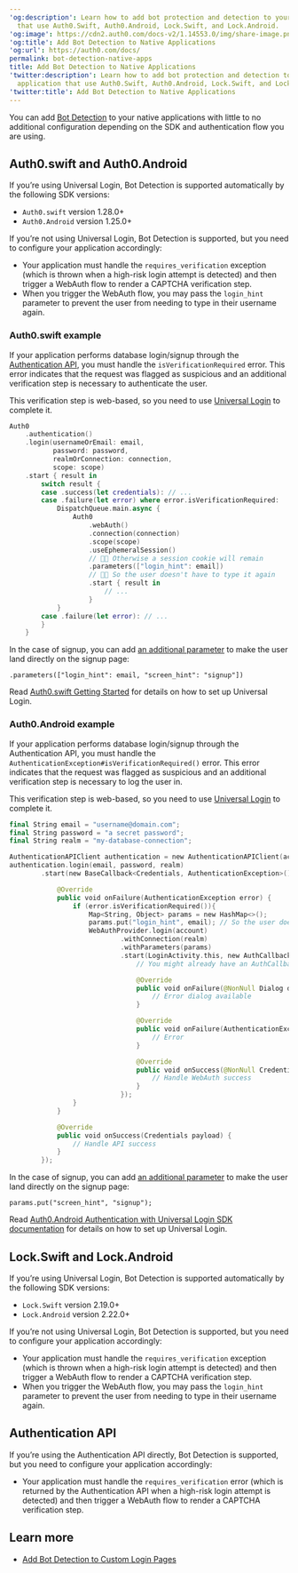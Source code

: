 ---
'og:description': Learn how to add bot protection and detection to your native application
  that use Auth0.Swift, Auth0.Android, Lock.Swift, and Lock.Android.
'og:image': https://cdn2.auth0.com/docs-v2/1.14553.0/img/share-image.png
'og:title': Add Bot Detection to Native Applications
'og:url': https://auth0.com/docs/
permalink: bot-detection-native-apps
title: Add Bot Detection to Native Applications
'twitter:description': Learn how to add bot protection and detection to your native
  application that use Auth0.Swift, Auth0.Android, Lock.Swift, and Lock.Android.
'twitter:title': Add Bot Detection to Native Applications
---
You can add [Bot Detection](/docs/secure/attack-protection/bot-detection) to your native applications with little to no additional configuration depending on the SDK and authentication flow you are using.

## Auth0.swift and Auth0.Android

If you’re using <Tooltip tip="Universal Login: Your application redirects to Universal Login, hosted on Auth0's Authorization Server, to verify a user's identity." cta="View Glossary" href="/docs/glossary?term=Universal+Login">Universal Login</Tooltip>, <Tooltip tip="Universal Login: Your application redirects to Universal Login, hosted on Auth0's Authorization Server, to verify a user's identity." cta="View Glossary" href="/docs/glossary?term=Bot+Detection">Bot Detection</Tooltip> is supported automatically by the following SDK versions:

* `Auth0.swift` version 1.28.0+
* `Auth0.Android` version 1.25.0+

If you’re not using Universal Login, Bot Detection is supported, but you need to configure your application accordingly:

* Your application must handle the `requires_verification` exception (which is thrown when a high-risk login attempt is detected) and then trigger a WebAuth flow to render a CAPTCHA verification step.
* When you trigger the WebAuth flow, you may pass the `login_hint` parameter to prevent the user from needing to type in their username again.

### Auth0.swift example

If your application performs database login/signup through the [Authentication API](https://auth0.com/docs/api/authentication), you must handle the `isVerificationRequired` error. This error indicates that the request was flagged as suspicious and an additional verification step is necessary to authenticate the user.

<Callout icon="file-lines" color="#0EA5E9" iconType="regular">

This verification step is web-based, so you need to use [Universal Login](/docs/authenticate/login/auth0-universal-login) to complete it.

</Callout>

```swift lines expandable
Auth0
    .authentication()
    .login(usernameOrEmail: email, 
           password: password, 
           realmOrConnection: connection, 
           scope: scope)
    .start { result in
        switch result {
        case .success(let credentials): // ...
        case .failure(let error) where error.isVerificationRequired:
            DispatchQueue.main.async {
                Auth0
                    .webAuth()
                    .connection(connection)
                    .scope(scope)
                    .useEphemeralSession()
                    // ☝🏼 Otherwise a session cookie will remain
                    .parameters(["login_hint": email])
                    // ☝🏼 So the user doesn't have to type it again
                    .start { result in
                        // ...
                    }
            }
        case .failure(let error): // ...
        }
    }
```






In the case of signup, you can add [an additional parameter](/docs/authenticate/login/auth0-universal-login) to make the user land directly on the signup page:

`.parameters(["login_hint": email, "screen_hint": "signup"])`

Read [Auth0.swift Getting Started](https://github.com/auth0/Auth0.swift#getting-started) for details on how to set up Universal Login.

### Auth0.Android example

If your application performs database login/signup through the Authentication API, you must handle the `AuthenticationException#isVerificationRequired()` error. This error indicates that the request was flagged as suspicious and an additional verification step is necessary to log the user in.

<Callout icon="file-lines" color="#0EA5E9" iconType="regular">

This verification step is web-based, so you need to use [Universal Login](/docs/authenticate/login/auth0-universal-login) to complete it.

</Callout>

```swift lines expandable
final String email = "username@domain.com";
final String password = "a secret password";
final String realm = "my-database-connection";

AuthenticationAPIClient authentication = new AuthenticationAPIClient(account);
authentication.login(email, password, realm)
        .start(new BaseCallback<Credentials, AuthenticationException>() {

            @Override
            public void onFailure(AuthenticationException error) {
                if (error.isVerificationRequired()){
                    Map<String, Object> params = new HashMap<>();
                    params.put("login_hint", email); // So the user doesn't have to type it again
                    WebAuthProvider.login(account)
                            .withConnection(realm)
                            .withParameters(params)
                            .start(LoginActivity.this, new AuthCallback() {
                                // You might already have an AuthCallback instance defined

                                @Override
                                public void onFailure(@NonNull Dialog dialog) {
                                    // Error dialog available
                                }

                                @Override
                                public void onFailure(AuthenticationException exception) {
                                    // Error
                                }

                                @Override
                                public void onSuccess(@NonNull Credentials credentials) {
                                    // Handle WebAuth success
                                }
                            });
                }
            }

            @Override
            public void onSuccess(Credentials payload) {
                // Handle API success
            }
        });
```






In the case of signup, you can add [an additional parameter](/docs/authenticate/login/auth0-universal-login) to make the user land directly on the signup page:

`params.put("screen_hint", "signup");`

Read [Auth0.Android Authentication with Universal Login SDK documentation](https://github.com/auth0/Auth0.Android#authentication-with-universal-login) for details on how to set up Universal Login.

## Lock.Swift and Lock.Android

If you’re using Universal Login, Bot Detection is supported automatically by the following SDK versions:

* `Lock.Swift` version 2.19.0+
* `Lock.Android` version 2.22.0+

If you’re not using Universal Login, Bot Detection is supported, but you need to configure your application accordingly:

* Your application must handle the `requires_verification` exception (which is thrown when a high-risk login attempt is detected) and then trigger a WebAuth flow to render a CAPTCHA verification step.
* When you trigger the WebAuth flow, you may pass the `login_hint` parameter to prevent the user from needing to type in their username again.

## Authentication API

If you’re using the Authentication API directly, Bot Detection is supported, but you need to configure your application accordingly:

* Your application must handle the `requires_verification` error (which is returned by the Authentication API when a high-risk login attempt is detected) and then trigger a WebAuth flow to render a CAPTCHA verification step.

## Learn more

* [Add Bot Detection to Custom Login Pages](/docs/secure/attack-protection/bot-detection/bot-detection-custom-login-pages)